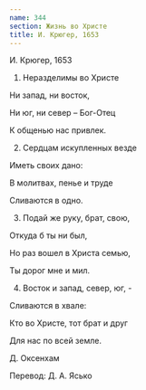 ```yaml
---
name: 344
section: Жизнь во Христе
title: И. Крюгер, 1653
---
```

И. Крюгер, 1653


1. Неразделимы во Христе

Ни запад, ни восток,

Ни юг, ни север – Бог-Отец

К общенью нас привлек.


2. Сердцам искупленных везде

Иметь своих дано:

 В молитвах, пенье и труде

Сливаются в одно.


3. Подай же руку, брат, свою,

Откуда б ты ни был,

Но раз вошел в Христа семью,

Ты дорог мне и мил.


4. Восток и запад, север, юг, -

Сливаются в хвале:

Кто во Христе, тот брат и друг

Для нас по всей земле.


Д. Оксенхам

Перевод: Д. А. Ясько